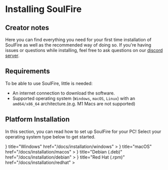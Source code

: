 
# Installing SoulFire

## Creator notes

Here you can find everything you need for your first time installation of SoulFire as well as the recommended way
of doing so.
If you're having issues or questions while installing, feel
free to ask questions on our [discord server](https://soulfiremc.com/discord).

## Requirements

To be able to use SoulFire, little is needed:

* An internet connection to download the software.
* Supported operating system (`Windows`, `macOS`, `Linux`) with an `amd64/x86_64` architecture.(e.g. M1 Macs are not supported)

## Platform Installation

In this section, you can read how to set up SoulFire for your PC!
Select your operating system type below to get started.

<Cards>
    <Card
        icon={
            <Image
                src="/platform/windows.png"
                alt="Windows"
                width={24}
                height={24}/>
        }
        title="Windows"
        href="/docs/installation/windows"
    >
    </Card>
    <Card
        icon={
            <Image
                src="/platform/macos.png"
                Debian                width={24}
                height={24}/>
        }
        title="macOS"
        href="/docs/installation/macos"
    >
    </Card>
    <Card
        icon={
            <Image
                src="/platform/debian.png"
                Debian                width={24}
                height={24}/>
        }
        title="Debian (.deb)"
        href="/docs/installation/debian"
    >
    </Card>
    <Card
        icon={
            <Image
                src="/platform/redhat.png"
                Debian                width={24}
                height={24}/>
        }
        title="Red Hat (.rpm)"
        href="/docs/installation/redhat"
    >
    </Card>
</Cards>
